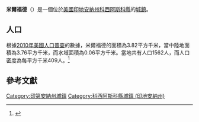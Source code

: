 {{noteTA
|G1=USState
|G2=地名
|G3=Unit
}}
{{Infobox settlement
|name            = 米爾福德
|native_name = Milford
|settlement_type          = [[鎮|城鎮]]
|image_skyline            = Milford, Kosciusko County, Indiana (1919).jpg
|imagesize                = 250px
|image_map                = Kosciusko County Indiana Incorporated and Unincorporated areas Milford Highlighted 1849320.svg
|mapsize                  = 250px
|subdivision_type         = [[世界政區索引|國家]]
|subdivision_type1        = [[美国州份|州份]]
|subdivision_type2        = [[印地安納州行政區劃|縣]]
|subdivision_name         = [[美国|美国]]
|subdivision_name1        = [[印地安納州|印地安納州]]
|subdivision_name2        = [[科西阿斯科縣_(印地安納州)|科西阿斯科縣]]
|elevation_ft             = 833
|elevation_m              = 254
|timezone                 = [[北美东部时区|CST]]
|area_total_km2           = 3.82
|area_land_km2            = 3.76
|area_water_km2           = 0.06
|area_total_sq_mi         = 
|area_land_sq_mi          = 
|area_water_sq_mi         = 
|population_as_of         = [[2010年美國人口普查|2010]]
|population_footnotes     = 
|population_total         = 1562
|population_density_km2   = auto
|population_density_sq_mi = auto
|utc_offset               = -5
|coordinates              = {{coord|41|24|33|N|85|50|49|W|display=inline,title}}
| coor_pinpoint           = 
| coordinates_footnotes   = 
|timezone_DST             = EDT
|utc_offset_DST           = -4
|postal_code_type         = [[美國郵區編號|郵區編號]]
|postal_code              = 46542
|area_code                = {{link-en|电话区号574|Area code 574|574}}
|blank_name = [[地名信息系统|GNIS ID]]
|blank_info = 439139<ref name="GNIS">{{cite gnis|439139|Millford}}</ref>
}}
'''米爾福德'''（{{lang-en|Millford}}）是一個位於[[美國|美國]][[印地安納州|印地安納州]][[科西阿斯科縣_(印地安納州)|科西阿斯科縣]]的[[鎮|城鎮]]。

== 人口 ==
根據[[2010年美國人口普查|2010年美國人口普查]]的數據，米爾福德的面積為3.82平方千米，當中陸地面積為3.76平方千米，而水域面積為0.06平方千米。當地共有人口1562人，而人口密度為每平方千米409人。<ref name="GR8">{{cite web|url=http://factfinder2.census.gov|publisher=[[美国人口调查局|美国人口调查局]]|accessdate=2011-05-14|title=American FactFinder|archive-date=2013-09-11|archive-url=https://web.archive.org/web/20130911234518/http://factfinder2.census.gov/|dead-url=no}}</ref>

== 參考文獻 ==
{{reflist}}
{{科西阿斯科縣 (印地安納州)}}
{{Indiana-geo-stub}}
{{DEFAULTSORT:Milford, Indiana}}
[[Category:印第安納州城鎮|Category:印第安納州城鎮]]
[[Category:科西阿斯科縣城鎮_(印地安納州)|Category:科西阿斯科縣城鎮 (印地安納州)]]
<nowiki></nowiki>